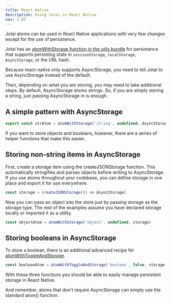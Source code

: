 ```yaml
---
title: React Native
description: Using Jotai in React Native
nav: 3.05
---
```


Jotai atoms can be used in React Native applications with very few changes except for the use of persistence.

Jotai has an [atomWithStorage function in the utils bundle](../utils/atom-with-storage.mdx) for persistance that supports persisting state in `sessionStorage`, `localStorage`, `AsyncStorage`, or the URL hash.

Because react-native only supports AsyncStorage, you need to tell Jotai to use AsyncStorage instead of the default.

Then, depending on what you are storing, you may need to take additional steps.  By default, AsyncStorage stores strings.  So, if you are simply storing a string, just passing AsyncStorage in is enough.

## A simple pattern with AsyncStorage

```js
export const strAtom = atomWithStorage('string', undefined, AsyncStorage)
```

If you want to store objects and booleans, however, there are a series of helper functions that make this easier.

## Storing non-string items in AsyncStorage

First, create a storage item using the createJSONStorage function.  This automatically stringifies and parses objects before writing to AsyncStorage.   If you use atoms throughout your codebase, you can define storage in one place and export it for use everywhere.

```js
const storage = createJSONStorage(() => AsyncStorage)
```

Now you can pass an object into the store just by passing storage as the storage type. The rest of the examples assume you have declared storage locally or imported it as a utility.

```js
const objectAtom = atomWithStorage('object', undefined, storage)
```

## Storing booleans in AsyncStorage

To store a boolean, there is an additional advanced recipe for [atomWithToggleAndStorage](../advanced-recipes/atom-creators.mdx#atom-with-toggle-and-storage).

```js
const booleanAtom = atomWithToggleAndStorage('boolean', false, storage)
```

With these three functions you should be able to easily manage persistent storage in React Native.

And remember, atoms that don't require AsyncStorage can simply use the standard atom() function.
